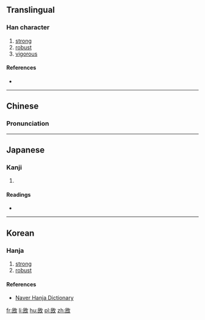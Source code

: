 ==Translingual==

===Han character===
{{Han char|rn=66|rad=攴|as=05|sn=9|four=78740|canj=RPOK|ids=⿰民攵}}

# [[strong]]
# [[robust]]
# [[vigorous]]

====References====
* {{Han ref|kx=0469.230|dkj=13159|dj=0820.030|hdz=21455.090|uh=6543|ud=25923|bh=CEE8|bd=52968}}

----

==Chinese==
{{zh-forms}}

===Pronunciation===
{{zh-pron
|m=mǐn
|c=man5
|mc=y
|oc=y
|ma=
|cat=a
}}

----

==Japanese==

===Kanji===
{{ja-kanji|grade=|rs=攴05}}

# {{defn|lang=ja|sort=攴05}}

====Readings====
* {{ja-readings|on=[[びん]] (bin), [[みん]] (min), [[ふん]] (fun)|kun=[[つとめる]] (tsutomeru)}}

----

==Korean==

===Hanja===
{{ko-hanja|hangeul=분|eumhun=|rv=bun|mr=pun|y=pwun}}

# [[strong]]
# [[robust]]

====References====
*[http://hanja.naver.com/hanja?q=%E6%95%83 Naver Hanja Dictionary]

[[fr:敃]]
[[li:敃]]
[[hu:敃]]
[[pl:敃]]
[[zh:敃]]